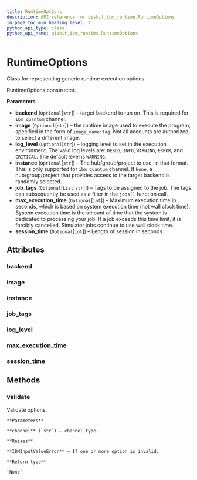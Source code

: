 ```yaml
---
title: RuntimeOptions
description: API reference for qiskit_ibm_runtime.RuntimeOptions
in_page_toc_min_heading_level: 1
python_api_type: class
python_api_name: qiskit_ibm_runtime.RuntimeOptions
---
```


# RuntimeOptions

<Class id="qiskit_ibm_runtime.RuntimeOptions" isDedicatedPage={true} github="https://github.com/qiskit/qiskit-ibm-runtime/tree/stable/0.17/qiskit_ibm_runtime/runtime_options.py" signature="RuntimeOptions(backend=None, image=None, log_level=None, instance=None, job_tags=None, max_execution_time=None, session_time=None)">
  Class for representing generic runtime execution options.

  RuntimeOptions constructor.

  **Parameters**

  *   **backend** (`Optional`\[`str`]) – target backend to run on. This is required for `ibm_quantum` channel.
  *   **image** (`Optional`\[`str`]) – the runtime image used to execute the program, specified in the form of `image_name:tag`. Not all accounts are authorized to select a different image.
  *   **log\_level** (`Optional`\[`str`]) – logging level to set in the execution environment. The valid log levels are: `DEBUG`, `INFO`, `WARNING`, `ERROR`, and `CRITICAL`. The default level is `WARNING`.
  *   **instance** (`Optional`\[`str`]) – The hub/group/project to use, in that format. This is only supported for `ibm_quantum` channel. If `None`, a hub/group/project that provides access to the target backend is randomly selected.
  *   **job\_tags** (`Optional`\[`List`\[`str`]]) – Tags to be assigned to the job. The tags can subsequently be used as a filter in the `jobs()` function call.
  *   **max\_execution\_time** (`Optional`\[`int`]) – Maximum execution time in seconds, which is based on system execution time (not wall clock time). System execution time is the amount of time that the system is dedicated to processing your job. If a job exceeds this time limit, it is forcibly cancelled. Simulator jobs continue to use wall clock time.
  *   **session\_time** (`Optional`\[`int`]) – Length of session in seconds.

  ## Attributes

  ### backend

  <Attribute id="qiskit_ibm_runtime.RuntimeOptions.backend" attributeTypeHint="str | None" attributeValue="None" />

  ### image

  <Attribute id="qiskit_ibm_runtime.RuntimeOptions.image" attributeTypeHint="str | None" attributeValue="None" />

  ### instance

  <Attribute id="qiskit_ibm_runtime.RuntimeOptions.instance" attributeTypeHint="str | None" attributeValue="None" />

  ### job\_tags

  <Attribute id="qiskit_ibm_runtime.RuntimeOptions.job_tags" attributeTypeHint="List[str] | None" attributeValue="None" />

  ### log\_level

  <Attribute id="qiskit_ibm_runtime.RuntimeOptions.log_level" attributeTypeHint="str | None" attributeValue="None" />

  ### max\_execution\_time

  <Attribute id="qiskit_ibm_runtime.RuntimeOptions.max_execution_time" attributeTypeHint="int | None" attributeValue="None" />

  ### session\_time

  <Attribute id="qiskit_ibm_runtime.RuntimeOptions.session_time" attributeTypeHint="int | None" attributeValue="None" />

  ## Methods

  ### validate

  <Function id="qiskit_ibm_runtime.RuntimeOptions.validate" signature="validate(channel)">
    Validate options.

    **Parameters**

    **channel** (`str`) – channel type.

    **Raises**

    **IBMInputValueError** – If one or more option is invalid.

    **Return type**

    `None`
  </Function>
</Class>


